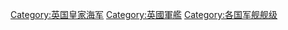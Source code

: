 [[Category:英国皇家海军|Category:英国皇家海军]][[Category:英國軍艦|Category:英國軍艦]][[Category:各国军舰舰级|Category:各国军舰舰级]]